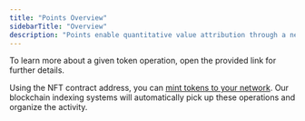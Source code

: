 ```yaml
---
title: "Points Overview"
sidebarTitle: "Overview"
description: "Points enable quantitative value attribution through a new currency (ERC-20)."
---
```


<Info>
  To learn more about a given token operation, open the provided link for
  further details.
</Info>

Using the NFT contract address, you can [mint tokens to your network](/api/v1/erc20/post/mint).
Our blockchain indexing systems will automatically pick up these operations and organize the activity.
